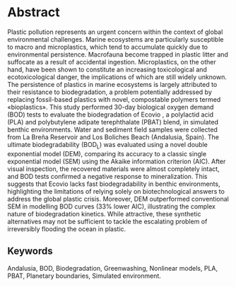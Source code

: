 # Abstract {.unnumbered}

Plastic pollution represents an urgent concern within the context of global environmental challenges. Marine ecosystems are particularly susceptible to macro and microplastics, which tend to accumulate quickly due to environmental persistence. Macrofauna become trapped in plastic litter and suffocate as a result of accidental ingestion. Microplastics, on the other hand, have been shown to constitute an increasing toxicological and ecotoxicological danger, the implications of which are still widely unknown. The persistence of plastics in marine ecosystems is largely attributed to their resistance to biodegradation, a problem potentially addressed by replacing fossil-based plastics with novel, compostable polymers termed «bioplastics». This study performed 30-day biological oxygen demand (BOD) tests to evaluate the biodegradation of Ecovio\textregistered\ , a polylactid acid (PLA) and polybutylene adipate terephthalate (PBAT) blend, in simulated benthic environments. Water and sediment field samples were collected from La Breña Reservoir and Los Boliches Beach (Andalusia, Spain). The ultimate biodegradability (BOD~L~) was evaluated using a novel double exponential model (DEM), comparing its accuracy to a classic single exponential model (SEM) using the Akaike information criterion (AIC). After visual inspection, the recovered materials were almost completely intact, and BOD tests confirmed a negative response to mineralization. This suggests that Ecovio\textregistered\ lacks fast biodegradability in benthic environments, highlighting the limitations of relying solely on biotechnological answers to address the global plastic crisis. Moreover, DEM outperformed conventional SEM in modelling BOD curves (33% lower AIC), illustrating the complex nature of biodegradation kinetics. While attractive, these synthetic alternatives may not be sufficient to tackle the escalating problem of irreversibly flooding the ocean in plastic.

## Keywords {.unnumbered .unlisted}

Andalusia, 
BOD, Biodegradation, Greenwashing, Nonlinear models, PLA, PBAT, Planetary boundaries, Simulated environment.